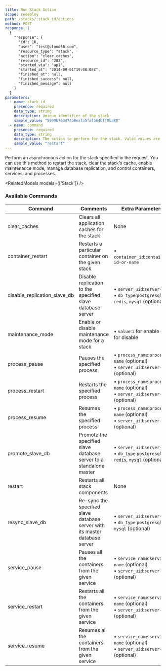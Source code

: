 ```yaml
---
title: Run Stack Action
scope: redeploy
path: /stacks/:stack_id/actions
method: POST
response: |
  {
    "response": {
      "id": 10,
      "user": "test@cloud66.com",
      "resource_type": "stack",
      "action": "clear_caches",
      "resource_id": "283",
      "started_via": "api",
      "started_at": "2014-09-01T19:08:05Z",
      "finished_at": null,
      "finished_success": null,
      "finished_message": null
    }
  }
parameters:
  - name: stack_id
    presence: required
    data_type: string
    description: Unique identifier of the stack
    sample_value: "5999b763474b0eafa5fafb64bff0ba80"
  - name: command
    presence: required
    data_type: string
    description: The action to perform for the stack. Valid values are clear_caches, maintenance_mode, restart, promote_slave_db, resync_slave_db, disable_replication_slave_db, container_restart, service_restart, service_pause, service_resume, process_restart, process_pause, and process_resume.
    sample_value: "restart"
---
```


Perform an asynchronous action for the stack specified in the request. You can use this method to restart the stack, clear the stack's cache, enable maintenance mode, manage database replication, and control containers, services, and processes.

<RelatedModels models={['Stack']} />

### Available Commands

| Command | Comments | Extra Parameters |
| ---------- | ---------- | ---------------- |
| clear_caches | Clears all application caches for the stack | None |
| container_restart | Restarts a particular container on the given stack | • `container_id`:`container-id-or-name` |
| disable_replication_slave_db | Disable replication to the specified slave database server | • `server_uid`:`server-uid`<br/> • `db_type`:`postgresql`, `redis`, `mysql` (optional) |
| maintenance_mode | Enable or disable maintenance mode for a stack | • `value`:`1` for enable or `0` for disable |
| process_pause | Pauses the specified process | • `process_name`:`process-name` (optional)<br/> • `server_uid`:`server-uid` (optional) |
| process_restart | Restarts the specified process | • `process_name`:`process-name` (optional)<br/> • `server_uid`:`server-uid` (optional) |
| process_resume | Resumes the specified process | • `process_name`:`process-name` (optional)<br/> • `server_uid`:`server-uid` (optional) |
| promote_slave_db | Promote the specified slave database server to a standalone master | • `server_uid`:`server-uid`<br/> • `db_type`:`postgresql`, `redis`, `mysql` (optional) |
| restart | Restarts all stack components | None |
| resync_slave_db | Re-sync the specified slave database server with its master database server | • `server_uid`:`server-uid`<br/> • `db_type`:`postgresql`, `mysql` (optional) |
| service_pause | Pauses all the containers from the given service | • `service_name`:`service-name` (optional)<br/> • `server_uid`:`server-uid` (optional) |
| service_restart | Restarts all the containers from the given service | • `service_name`:`service-name` (optional)<br/> • `server_uid`:`server-uid` (optional) |
| service_resume | Resumes all the containers from the given service | • `service_name`:`service-name` (optional)<br/> • `server_uid`:`server-uid` (optional) |